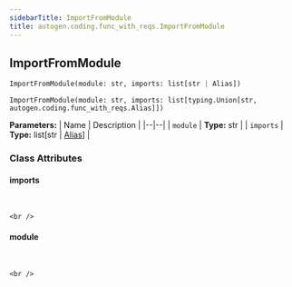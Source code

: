 ```yaml
---
sidebarTitle: ImportFromModule
title: autogen.coding.func_with_reqs.ImportFromModule
---
```

<h2 id="autogen.coding.func_with_reqs.ImportFromModule" class="doc doc-heading">
    <code class="doc-symbol doc-symbol-heading doc-symbol-class"></code>
    <span class="doc doc-object-name doc-class-name">ImportFromModule</span>
</h2>

```python
ImportFromModule(module: str, imports: list[str | Alias])
```

    ImportFromModule(module: str, imports: list[typing.Union[str, autogen.coding.func_with_reqs.Alias]])

<b>Parameters:</b>
| Name | Description |
|--|--|
| `module` | **Type:** str |
| `imports` | **Type:** list[str \| [Alias](/docs/api-reference/autogen/coding/func_with_reqs/Alias)] |

### Class Attributes

<code class="doc-symbol doc-symbol-heading doc-symbol-attribute"></code>
#### imports
<br />

    <br />

<code class="doc-symbol doc-symbol-heading doc-symbol-attribute"></code>
#### module
<br />

    <br />
